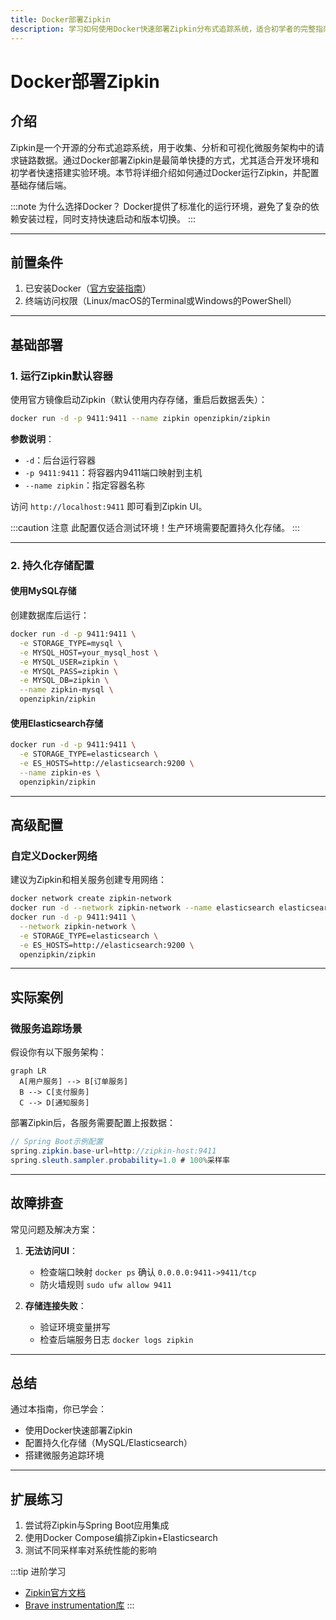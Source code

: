```yaml
---
title: Docker部署Zipkin
description: 学习如何使用Docker快速部署Zipkin分布式追踪系统，适合初学者的完整指南。
---
```


# Docker部署Zipkin

## 介绍

Zipkin是一个开源的分布式追踪系统，用于收集、分析和可视化微服务架构中的请求链路数据。通过Docker部署Zipkin是最简单快捷的方式，尤其适合开发环境和初学者快速搭建实验环境。本节将详细介绍如何通过Docker运行Zipkin，并配置基础存储后端。

:::note 为什么选择Docker？
Docker提供了标准化的运行环境，避免了复杂的依赖安装过程，同时支持快速启动和版本切换。
:::

---

## 前置条件

1. 已安装Docker（[官方安装指南](https://docs.docker.com/get-docker/)）
2. 终端访问权限（Linux/macOS的Terminal或Windows的PowerShell）

---

## 基础部署

### 1. 运行Zipkin默认容器

使用官方镜像启动Zipkin（默认使用内存存储，重启后数据丢失）：

```bash
docker run -d -p 9411:9411 --name zipkin openzipkin/zipkin
```

**参数说明**：
- `-d`：后台运行容器
- `-p 9411:9411`：将容器内9411端口映射到主机
- `--name zipkin`：指定容器名称

访问 `http://localhost:9411` 即可看到Zipkin UI。

:::caution 注意
此配置仅适合测试环境！生产环境需要配置持久化存储。
:::

---

### 2. 持久化存储配置

#### 使用MySQL存储

创建数据库后运行：

```bash
docker run -d -p 9411:9411 \
  -e STORAGE_TYPE=mysql \
  -e MYSQL_HOST=your_mysql_host \
  -e MYSQL_USER=zipkin \
  -e MYSQL_PASS=zipkin \
  -e MYSQL_DB=zipkin \
  --name zipkin-mysql \
  openzipkin/zipkin
```

#### 使用Elasticsearch存储

```bash
docker run -d -p 9411:9411 \
  -e STORAGE_TYPE=elasticsearch \
  -e ES_HOSTS=http://elasticsearch:9200 \
  --name zipkin-es \
  openzipkin/zipkin
```

---

## 高级配置

### 自定义Docker网络

建议为Zipkin和相关服务创建专用网络：

```bash
docker network create zipkin-network
docker run -d --network zipkin-network --name elasticsearch elasticsearch:7
docker run -d -p 9411:9411 \
  --network zipkin-network \
  -e STORAGE_TYPE=elasticsearch \
  -e ES_HOSTS=http://elasticsearch:9200 \
  openzipkin/zipkin
```

---

## 实际案例

### 微服务追踪场景

假设你有以下服务架构：

```mermaid
graph LR
  A[用户服务] --> B[订单服务]
  B --> C[支付服务]
  C --> D[通知服务]
```

部署Zipkin后，各服务需要配置上报数据：

```java
// Spring Boot示例配置
spring.zipkin.base-url=http://zipkin-host:9411
spring.sleuth.sampler.probability=1.0 # 100%采样率
```

---

## 故障排查

常见问题及解决方案：

1. **无法访问UI**：
   - 检查端口映射 `docker ps` 确认 `0.0.0.0:9411->9411/tcp`
   - 防火墙规则 `sudo ufw allow 9411`

2. **存储连接失败**：
   - 验证环境变量拼写
   - 检查后端服务日志 `docker logs zipkin`

---

## 总结

通过本指南，你已学会：
- 使用Docker快速部署Zipkin
- 配置持久化存储（MySQL/Elasticsearch）
- 搭建微服务追踪环境

---

## 扩展练习

1. 尝试将Zipkin与Spring Boot应用集成
2. 使用Docker Compose编排Zipkin+Elasticsearch
3. 测试不同采样率对系统性能的影响

:::tip 进阶学习
- [Zipkin官方文档](https://zipkin.io/)
- [Brave instrumentation库](https://github.com/openzipkin/brave)
:::